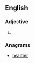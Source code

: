 ==English==

===Adjective===
{{head|en|adjective comparative form}}

# {{en-comparative of|earthy}}

===Anagrams===
* [[heartier#English|heartier]]